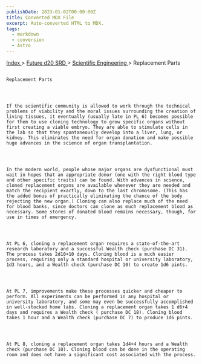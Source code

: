 ```yaml
---
publishDate: 2023-01-02T00:00:00Z
title: Converted MDX File
excerpt: Auto-converted HTML to MDX.
tags:
  - markdown
  - conversion
  - Astro
---
```







[
      Index
     ](-index)
     >
     [
      Future d20 SRD
     ](future-d20-srd-index)
     >
     [
      Scientific Engineering
     ](future-d20-srd-scientific-engineering-index)
     > Replacement Parts
    




## 
    Replacement Parts
   



    If the scientific community is allowed to work through the technical problems of viability and the moral issues surrounding the creation of living tissues, it eventually (usually late in PL 6) becomes possible for them to use cloning technology to grow specific organs without first creating a viable embryo. They are able to stimulate cells in the lab so that they spontaneously develop into a liver, lung, or kidney. This eliminates the need for organ donation and make possible huge advances in the science of organ transplantation.
   



    In the modern world, people whose major organs are dysfunctional must wait in hopes that an appropriate donor (one with the right blood type and other specific traits) can be found. With advances in science, cloned replacement organs are available whenever they are needed and match the recipient exactly, down to the last chromosome. (This has the added bonus of practically eliminating the chance of the body rejecting the new organ.) Cloning can also replace much of the need for blood banks, since doctors can clone as much replacement blood as necessary. Some stores of donated blood remains necessary, though, for use in times of emergency.
   



    At PL 6, cloning a replacement organ requires a state-of-the-art research laboratory and a successful Wealth check (purchase DC 31). The process takes 2d10+10 days. Cloning blood is a much easier process, requiring only a standard hospital or university laboratory, 1d3 hours, and a Wealth check (purchase DC 10) to create 1d6 pints.
   



    At PL 7, improvements make these processes quicker and cheaper to perform. All experiments can be performed in any hospital or university laboratory, and some may even be successfully accomplished in well-stocked home labs. Cloning a replacement organ takes 1 d6+4 days and requires a Wealth check ( purchase DC 18). Cloning blood takes 1 hour and a Wealth check (purchase DC 7) to produce 1d6 pints.
   



    At PL 8, cloning a replacement organ takes 1d4+4 hours and a Wealth check (purchase DC 10). Cloning blood can be done in the operating room and does not have a significant cost associated with the process.
   





